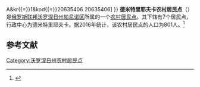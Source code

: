 {{Infobox Settlement
| official_name = 德米特里耶夫卡农村居民点
| native_name = Дмитриевское сельское поселение
| settlement_type = [[农村居民点|农村居民点]]
| subdivision_type = [[国家|国家]]
| subdivision_type1 = [[州_(俄罗斯)|州]]
| subdivision_type2 = [[区_(苏联)|区]]
| subdivision_name = {{RUS}}
| subdivision_name1 = [[沃罗涅日州|沃罗涅日州]]
| subdivision_name2 = [[帕尼诺区|帕尼诺区]]
| seat_type = 行政中心
| seat = 德米特里耶夫卡
| population_as_of=2016
| population_footnotes = <ref name=stat />
| population_total = 801
| coordinates_display = inline,title
| latd = 51.7431738 | latm =  | lats =  | latNS = N
| longd = 40.0853776 | longm =  | longs =  | longEW = E
| timezone = [[莫斯科时间|MSK]]
| utc_offset = +3
| blank_name = [[俄罗斯市政土地区划代码|OKTMO编码]]
| blank_info = [http://classif.spb.ru/classificators/view/tma.php?st{{=}}A&kr{{=}}1&kod{{=}}20635406 20635406]
}}
'''德米特里耶夫卡农村居民点'''（{{lang-ru|Дмитриевское сельское поселение}}）是[[俄罗斯联邦|俄罗斯联邦]][[沃罗涅日州|沃罗涅日州]][[帕尼诺区|帕尼诺区]]所属的一个[[农村居民点|农村居民点]]。其下辖有7个居民点，行政中心为德米特里耶夫卡。据2016年统计，该农村居民点的人口为801人。<ref name=stat>{{cite web | url = http://www.gks.ru/free_doc/doc_2016/bul_dr/mun_obr2016.rar | title = Численность населения Российской Федерации по муниципальным образованиям на 1 января 2016 года | language = ru | accessdate = 2017-01-02 | archive-date = 2019-05-13 | archive-url = https://web.archive.org/web/20190513150350/http://www.gks.ru/free_doc/doc_2016/bul_dr/mun_obr2016.rar | dead-url = no }}</ref>

== 参考文献 ==
{{reflist}}

{{Russia-stub}}

[[Category:沃罗涅日州农村居民点|Category:沃罗涅日州农村居民点]]